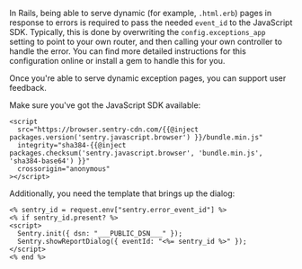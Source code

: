 In Rails, being able to serve dynamic (for example, `.html.erb`) pages in response to errors is required to pass the needed `event_id` to the JavaScript SDK. Typically, this is done by overwriting the `config.exceptions_app` setting to point to your own router, and then calling your own controller to handle the error. You can find more detailed instructions for this configuration online or install a gem to handle this for you.

Once you're able to serve dynamic exception pages, you can support user feedback.

Make sure you've got the JavaScript SDK available:

```ERB
<script
  src="https://browser.sentry-cdn.com/{{@inject packages.version('sentry.javascript.browser') }}/bundle.min.js"
  integrity="sha384-{{@inject packages.checksum('sentry.javascript.browser', 'bundle.min.js', 'sha384-base64') }}"
  crossorigin="anonymous"
></script>
```

Additionally, you need the template that brings up the dialog:

<SignInNote />

```ERB
<% sentry_id = request.env["sentry.error_event_id"] %>
<% if sentry_id.present? %>
<script>
  Sentry.init({ dsn: "___PUBLIC_DSN___" });
  Sentry.showReportDialog({ eventId: "<%= sentry_id %>" });
</script>
<% end %>
```
